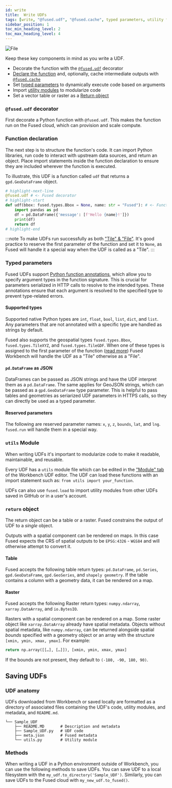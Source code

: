 ```yaml
---
id: write
title:  Write UDFs
tags: [write, "@fused.udf", "@fused.cache", typed parameters, utility functions, return object]
sidebar_position: 1
toc_min_heading_level: 2
toc_max_heading_level: 4
---
```





<div style={{textAlign: 'center'}}>
<img src={ImageAnatomy} alt="File" style={{}} />
</div>


 Keep these key components in mind as you write a UDF.
- Decorate the function with the [`@fused.udf`](/basics/core-concepts/write/#fusedudf-decorator) decorator
- [Declare the function](/basics/core-concepts/write/#function-declaration) and, optionally, cache intermediate outputs with [`@fused.cache`](/basics/core-concepts/write/#fusedcache-decorator)
- Set [typed parameters](/basics/core-concepts/write/#typed-parameters) to dynamically execute code based on arguments
- Import [utility modules](/basics/core-concepts/write/#utils-module) to modularize code
- Set a vector table or raster as a [Return object](/basics/core-concepts/#d-return-object)


### `@fused.udf` decorator

First decorate a Python function with `@fused.udf`. This makes the function run on the Fused cloud, which can provision and scale compute. 


### Function declaration

The next step is to structure the function's code. It can import Python libraries, run code to interact with upstream data sources, and return an object. Place import statements inside the function declaration to ensure they are included wherever the function is executed.

To illustrate, this UDF is a function called `udf` that returns a `gpd.GeoDataFrame` object. 


```python
# highlight-next-line
@fused.udf # <- Fused decorator
# highlight-start
def udf(bbox: fused.types.Bbox = None, name: str = "Fused"): # <- Function declaration
    import pandas as pd
    df = pd.DataFrame({'message': [f'Hello {name}!']})
    print(df)
    return df
# highlight-end
```

:::note
To make UDFs run successfully as both ["Tile" & "File"](/basics/core-concepts/call/#file--tile). It's good practice to reserve the first parameter of the function and set it to `None`, as Fused will handle it a special way when the UDF is called as a "Tile". 
:::

### Typed parameters

Fused UDFs support [Python function annotations](https://peps.python.org/pep-3107/), which allow you to specify argument types in the function signature. This is crucial for parameters serialized in HTTP calls to resolve to the intended types. These annotations ensure that each argument is resolved to the specified type to prevent type-related errors. 

#### Supported types

Supported native Python types are `int`, `float`, `bool`, `list`, `dict`, and `list`. Any parameters that are not annotated with a specific type are handled as strings by default.

Fused also supports the geospatial types `fused.types.Bbox`, `fused.types.TileXYZ`, and `fused.types.TileGDF`. When one of these types is assigned to the first parameter of the function ([read more](/basics/core-concepts/call/#bbox-object-types)) Fused Workbench will handle the UDF as a "Tile" otherwise as a "File". 






#### `pd.DataFrame` as JSON

DataFrames can be passed as JSON strings and have the UDF interpret them as a `pd.DataFrame`. The same applies for GeoJSON strings, which can be passed as a `gpd.GeoDataFrame` type parameter. This is helpful to pass tables and geometries as seriarized UDF parameters in HTTPS calls, so they can directly be used as a typed parameter. 


#### Reserved parameters

The following are reserved parameter names: `x`, `y`, `z`, `bounds`, `lat`, and `lng`. `fused.run` will handle them in a special way.

### `utils` Module

When writing UDFs it's important to modularize code to make it readable, maintainable, and reusable. 

Every UDF has a `utils` module file which can be edited in the ["Module" tab](/workbench/map-builder/udf-editor/#module-tab) of the Workbench UDF editor. The UDF can load these functions with an import statement such as: `from utils import your_function`. 

UDFs can also use `fused.load` to import utility modules from other UDFs saved in GitHub or in a user's account.

### `return` object

The return object can be a table or a raster. Fused constrains the output of UDF to a _single_ object. 

Outputs with a spatial component can be rendered on maps. In this case Fused expects the CRS of spatial outputs to be `EPSG:4326` - `WGS84` and will otherwise attempt to convert it.

#### Table

Fused accepts the following table return types: `pd.DataFrame`, `pd.Series`, `gpd.GeoDataFrame`,  `gpd.GeoSeries`, and `shapely geometry`. If the table contains a column with a geometry data, it can be rendered on a map.

#### Raster

Fused accepts the following Raster return types: `numpy.ndarray`, `xarray.DataArray`, and `io.BytesIO`.

Rasters with a spatial component can be rendered on a map. Some raster object like `xarray.DataArray` already have spatial metadata. Objects without spatial metadata, like `numpy.ndarray`, can be returned alongside spatial *bounds* specified with a geometry object or an array with the structure `[xmin, ymin, xmax, ymax]`. For example: 

```python
return np.array([[…], […]]), [xmin, ymin, xmax, ymax]
```
If the bounds are not present, they default to `(-180, -90, 180, 90)`. 

## Saving UDFs

### UDF anatomy

UDFs downloaded from Workbench or saved locally are formatted as a directory of associated files containing the UDF's code, utility modules, and metadata, and `README.md`. 

```
└── Sample_UDF
    ├── README.MD       # Description and metadata
    ├── Sample_UDF.py   # UDF code
    ├── meta.json       # Fused metadata
    └── utils.py        # Utility module
```

### Methods

When writing a UDF in a Python environment outside of Workbench, you can use the following methods to save UDFs. You can save UDF to a local filesystem with the `my_udf.to_directory('Sample_UDF')`. Similarly, you can save UDFs to the Fused cloud with `my_new_udf.to_fused()`.


